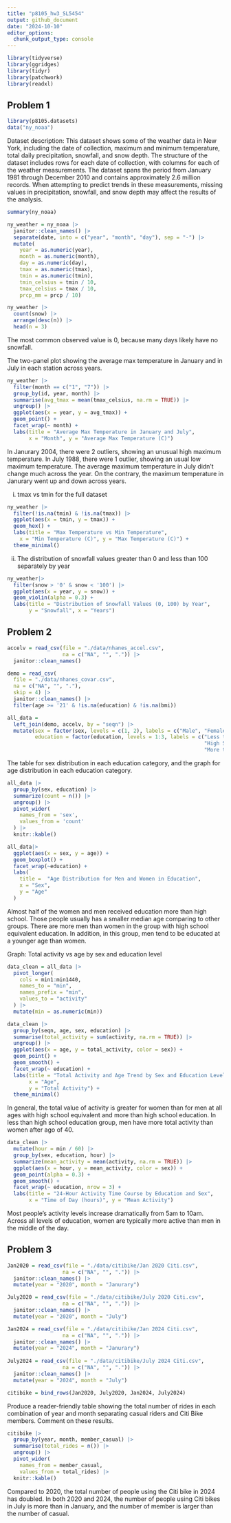 ```yaml
---
title: "p8105_hw3_SL5454"
output: github_document
date: "2024-10-10"
editor_options: 
  chunk_output_type: console
---
```


```r
library(tidyverse)
library(ggridges)
library(tidyr)
library(patchwork)
library(readxl)
```


## Problem 1
```r
library(p8105.datasets)
data("ny_noaa")
```

Dataset description:
This dataset shows some of the weather data in New York, including the date of collection, maximum and minimum temperature, total daily precipitation, snowfall, and snow depth.
The structure of the dataset includes rows for each date of collection, with columns for each of the weather measurements. The dataset spans the period from January 1981 through December 2010 and contains approximately 2.6 million records. 
When attempting to predict trends in these measurements, missing values in precipitation, snowfall, and snow depth may affect the results of the analysis.

```r
summary(ny_noaa)

ny_weather = ny_noaa |>
  janitor::clean_names() |>
  separate(date, into = c("year", "month", "day"), sep = "-") |>
  mutate(
    year = as.numeric(year),
    month = as.numeric(month),
    day = as.numeric(day),
    tmax = as.numeric(tmax),
    tmin = as.numeric(tmin),
    tmin_celsius = tmin / 10,
    tmax_celsius = tmax / 10,
    prcp_mm = prcp / 10)

ny_weather |>
  count(snow) |>
  arrange(desc(n)) |>
  head(n = 3)
```
The most common observed value is 0, because many days likely have no snowfall.

The two-panel plot showing the average max temperature in January and in July in each station across years.
```r
ny_weather |>
  filter(month == c("1", "7")) |>
  group_by(id, year, month) |>
  summarise(avg_tmax = mean(tmax_celsius, na.rm = TRUE)) |>
  ungroup() |>
  ggplot(aes(x = year, y = avg_tmax)) +
  geom_point() +
  facet_wrap(~ month) +
  labs(title = "Average Max Temperature in January and July",
       x = "Month", y = "Average Max Temperature (C)") 
```
In Janurary 2004, there were 2 outliers, showing an unusual high maximum temperature. In July 1988, there were 1 outlier, showing an usual low maximum temperature.
The average maximum temperature in July didn't change much across the year. On the contrary, the maximum temperature in Janurary went up and down across years.

(i) tmax vs tmin for the full dataset
```r
ny_weather |>
  filter(!is.na(tmin) & !is.na(tmax)) |>
  ggplot(aes(x = tmin, y = tmax)) +
  geom_hex() +
  labs(title = "Max Temperature vs Min Temperature",
    x = "Min Temperature (C)", y = "Max Temperature (C)") +
  theme_minimal()
```
(ii) The distribution of snowfall values greater than 0 and less than 100 separately by year
```r
ny_weather|>
  filter(snow > '0' & snow < '100') |>
  ggplot(aes(x = year, y = snow)) + 
  geom_violin(alpha = 0.3) +
  labs(title = "Distribution of Snowfall Values (0, 100) by Year",
       y = "Snowfall", x = "Years") 
```

## Problem 2
```r
accelv = read_csv(file = "./data/nhanes_accel.csv",
                  na = c("NA", "", ".")) |>
  janitor::clean_names()

demo = read_csv(
  file = "./data/nhanes_covar.csv",
  na = c("NA", "", "."), 
  skip = 4) |>
  janitor::clean_names() |>
  filter(age >= '21' & !is.na(education) & !is.na(bmi))

all_data = 
  left_join(demo, accelv, by = "seqn") |>
  mutate(sex = factor(sex, levels = c(1, 2), labels = c("Male", "Female")),
         education = factor(education, levels = 1:3, labels = c("Less than High School", 
                                                                "High School Equivalent", 
                                                                "More than High School"))) 
```

The table for sex distribution in each education category, and the graph for age distribution in each education category.

```r
all_data |>
  group_by(sex, education) |>
  summarize(count = n()) |>
  ungroup() |>
  pivot_wider(
    names_from = 'sex',
    values_from = 'count'
  ) |>
  knitr::kable()

all_data|>
  ggplot(aes(x = sex, y = age)) +
  geom_boxplot() +
  facet_wrap(~education) +
  labs(
    title =  "Age Distribution for Men and Women in Education",
    x = "Sex",
    y = "Age"
  )
```
Almost half of the women and men received education more than high school. Those people usually has a smaller median age comparing to other groups. There are more men than women in the group with high school equivalent education. In addition, in this group, men tend to be educated at a younger age than women.

Graph: Total activity vs age by sex and education level 
```r
data_clean = all_data |>
  pivot_longer(
    cols = min1:min1440,
    names_to = "min",
    names_prefix = "min", 
    values_to = "activity"
  ) |>
  mutate(min = as.numeric(min))

data_clean |>
  group_by(seqn, age, sex, education) |>
  summarise(total_activity = sum(activity, na.rm = TRUE)) |>
  ungroup() |>
  ggplot(aes(x = age, y = total_activity, color = sex)) +
  geom_point() +                 
  geom_smooth() + 
  facet_wrap(~ education) +                  
  labs(title = "Total Activity and Age Trend by Sex and Education Level",
       x = "Age",
       y = "Total Activity") +
  theme_minimal()
```
In general, the total value of activity is greater for women than for men at all ages with high school equivalent and more than high school education. In less than high school education group, men have more total activity than women after ago of 40.

```r
data_clean |>
  mutate(hour = min / 60) |>
  group_by(sex, education, hour) |>
  summarize(mean_activity = mean(activity, na.rm = TRUE)) |>
  ggplot(aes(x = hour, y = mean_activity, color = sex)) +
  geom_point(alpha = 0.3) +
  geom_smooth() +
  facet_wrap(~ education, nrow = 3) +
  labs(title = "24-Hour Activity Time Course by Education and Sex",
       x = "Time of Day (hours)", y = "Mean Activity") 
```
Most people's activity levels increase dramatically from 5am to 10am. Across all levels of education, women are typically more active than men in the middle of the day.

## Problem 3
```r
Jan2020 = read_csv(file = "./data/citibike/Jan 2020 Citi.csv",
                  na = c("NA", "", ".")) |>
  janitor::clean_names() |>
  mutate(year = "2020", month = "Janurary")

July2020 = read_csv(file = "./data/citibike/July 2020 Citi.csv",
                  na = c("NA", "", ".")) |>
  janitor::clean_names() |>
  mutate(year = "2020", month = "July")

Jan2024 = read_csv(file = "./data/citibike/Jan 2024 Citi.csv",
                  na = c("NA", "", ".")) |>
  janitor::clean_names() |>
  mutate(year = "2024", month = "Janurary")
  
July2024 = read_csv(file = "./data/citibike/July 2024 Citi.csv",
                  na = c("NA", "", ".")) |>
  janitor::clean_names() |>
  mutate(year = "2024", month = "July")

citibike = bind_rows(Jan2020, July2020, Jan2024, July2024)
```

Produce a reader-friendly table showing the total number of rides in each combination of year and month separating casual riders and Citi Bike members. Comment on these results.
```r
citibike |>
  group_by(year, month, member_casual) |>
  summarise(total_rides = n()) |>
  ungroup() |>
  pivot_wider(
    names_from = member_casual, 
    values_from = total_rides) |>
  knitr::kable()
```
Compared to 2020, the total number of people using the Citi bike in 2024 has doubled. In both 2020 and 2024, the number of people using Citi bikes in July is more than in January, and the number of member is larger than the number of casual. 

